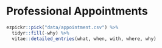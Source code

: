 # Professional Appointments

```r
ezpickr::pick("data/appointment.csv") %>%
  tidyr::fill(-why) %>%
  vitae::detailed_entries(what, when, with, where, why)
```

